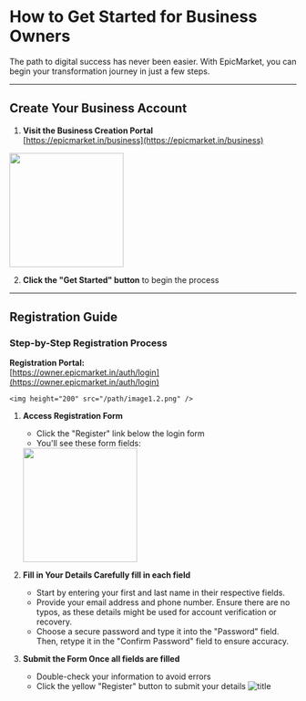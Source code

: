 # How to Get Started for Business Owners

The path to digital success has never been easier. With EpicMarket, you can begin your transformation journey in just a few steps.

---

## Create Your Business Account

1. **Visit the Business Creation Portal**  
   [https://epicmarket.in/business](https://epicmarket.in/business)
   
  <img height="200" src="/path/image1.1.png" />

2. **Click the "Get Started" button** to begin the process

---

## Registration Guide

### Step-by-Step Registration Process

**Registration Portal:**  
[https://owner.epicmarket.in/auth/login](https://owner.epicmarket.in/auth/login)

    <img height="200" src="/path/image1.2.png" />


1. **Access Registration Form**
   - Click the "Register" link below the login form
   - You'll see these form fields:

   <img height="200" src="/path/image1.3.png" />

2. **Fill in Your Details Carefully fill in each field**
    - Start by entering your first and last name in their respective fields.
    - Provide your email address and phone number. Ensure there are no typos, 
        as these details might be used for account verification   or recovery.
    - Choose a secure password and type it into the "Password" field. 
        Then, retype it in the "Confirm Password" field to ensure accuracy.
3. **Submit the Form Once all fields are filled**
    - Double-check your information to avoid errors
    - Click the yellow "Register" button to submit your details
    ![title](/path/image1.3.png)